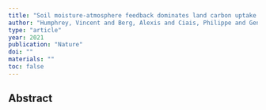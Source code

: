 ```yaml
---
title: "Soil moisture-atmosphere feedback dominates land carbon uptake variability"
author: "Humphrey, Vincent and Berg, Alexis and Ciais, Philippe and Gentine, Pierre and Jung, Martin and Reichstein, Markus and Seneviratne, Sonia I and Frankenberg, Christian"
type: "article"
year: 2021
publication: "Nature"
doi: ""
materials: ""
toc: false
---
```


## Abstract

